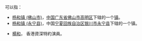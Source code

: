 '''{{PAGENAME}}'''可以指：
* [[杨和镇_(佛山市)|杨和镇 (佛山市)]]，[[中华人民共和国|中国]][[广东省|广东省]][[佛山市|佛山市]][[高明区|高明区]]下辖的一个[[镇|镇]]。
* [[杨和镇_(永宁县)|杨和镇 (永宁县)]]，中国[[宁夏回族自治区|宁夏回族自治区]][[银川市|银川市]][[永宁县|永宁县]]下辖的一个镇。

* [[楊和|楊和]]， 香港資深特約演員。
{{消歧義|Cat=三字中国镇名消歧义}}